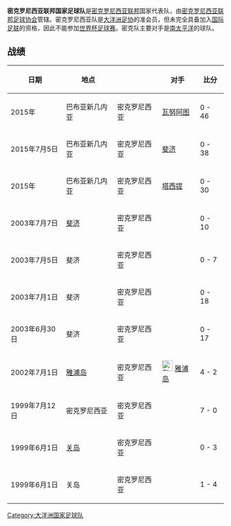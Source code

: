 '''密克罗尼西亚联邦国家足球队'''是[[密克罗尼西亚联邦|密克罗尼西亚联邦]]国家代表队，由[[密克罗尼西亚联邦足球协会|密克罗尼西亚联邦足球协会]]管辖。密克罗尼西亚队是[[大洋洲足协|大洋洲足协]]的准会员，但未完全具备加入[[国际足联|国际足联]]的资格，因此不能参加[[世界杯足球赛|世界杯足球赛]]。密克队主要对手是[[南太平洋|南太平洋]]的球队。

== 战绩 ==
{| class="wikitable"
|-
!日期
!地点
!
!对手
!比分
|-
|2015年
|巴布亚新几内亚
|密克罗尼西亚 {{Flagicon|Micronesia}}
|[[瓦努阿图足球协会|瓦努阿图]]   
|0 - 46
|-
|2015年7月5日
|巴布亚新几内亚
|密克罗尼西亚 {{Flagicon|Micronesia}}
|[[斐濟足球協會|斐济]]
|0 - 38
|-
|2015年
|巴布亚新几内亚
|密克罗尼西亚 {{Flagicon|Micronesia}}
|[[塔希提足球代表队|塔西提]]
|0 - 30
|-
|2003年7月7日||[[斐济|斐济]]|| 密克罗尼西亚 {{flagicon|Micronesia}} || {{fb|Papua New Guinea}} ||0 - 10
|-
|2003年7月5日||斐济|| 密克罗尼西亚 {{flagicon|Micronesia}} || {{fb|Tonga}} ||0 - 7
|-
|2003年7月1日||斐济|| 密克罗尼西亚 {{flagicon|Micronesia}} || {{fb|New Caledonia}} ||0 - 18
|-
|2003年6月30日||斐济|| 密克罗尼西亚 {{flagicon|Micronesia}} || {{fb|Tahiti}} ||0 - 17
|-
|2002年7月1日||[[雅浦岛|雅浦岛]]|| 密克罗尼西亚 {{flagicon|Micronesia}} || [[File:Flag_of_Yap.svg|25px]] [[雅浦岛足球代表队|雅浦岛]] ||4 - 2
|-
|1999年7月12日||密克罗尼西亚|| 密克罗尼西亚 {{flagicon|Micronesia}} || {{fb|Northern Mariana Islands}} ||7 - 0
|-
|1999年6月1日||[[关岛|关岛]]|| 密克罗尼西亚 {{flagicon|Micronesia}} || {{fb|Guam}} ||0 - 3
|-
|1999年6月1日||关岛|| 密克罗尼西亚 {{flagicon|Micronesia}} || {{fb|Guam}} ||1 - 4
|}

[[Category:大洋洲国家足球队|Category:大洋洲国家足球队]]